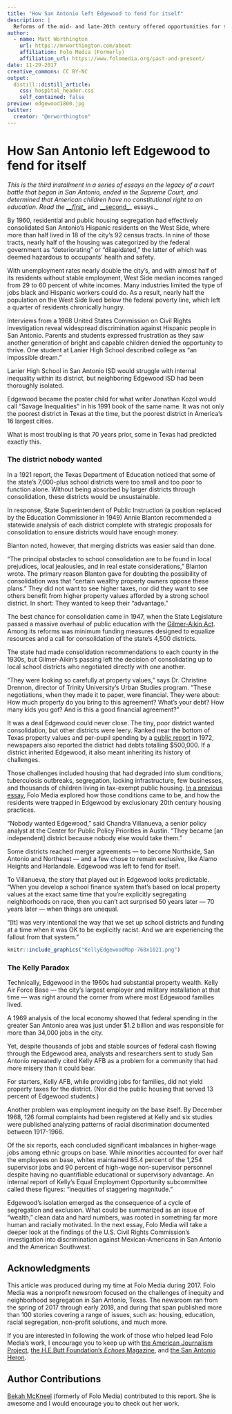 ```yaml
---
title: "How San Antonio left Edgewood to fend for itself"
description: |
  Reforms of the mid- and late-20th century offered opportunities for some school districts to shore up their property tax base and create more secure funding. Edgewood, however, would not be one of these.
author:
  - name: Matt Worthington 
    url: https://mrworthington.com/about
    affiliation: Folo Media (Formerly)
    affiliation_url: https://www.folomedia.org/past-and-present/
date: 11-29-2017
creative_commons: CC BY-NC
output:
  distill::distill_article:
    css: hospital_header.css
    self_contained: false
preview: edgewood1800.jpg
twitter:
  creator: "@mrworthington"
---
```


# How San Antonio left Edgewood to fend for itself

_This is the third installment in a series of essays on the legacy of a court battle that began in San Antonio, ended in the Supreme Court, and determined that American children have no constitutional right to an education. Read the [__first_](https://www.folomedia.org/americans-no-right-education/)_ and [__second_](https://www.folomedia.org/san-antonio-segregated-schools/)_ essays._

By 1960, residential and public housing segregation had effectively consolidated San Antonio's Hispanic residents on the West Side, where more than half lived in 18 of the city's 92 census tracts. In nine of those tracts, nearly half of the housing was categorized by the federal government as "deteriorating" or "dilapidated," the latter of which was deemed hazardous to occupants' health and safety.

With unemployment rates nearly double the city's, and with almost half of its residents without stable employment, West Side median incomes ranged from 29 to 60 percent of white incomes. Many industries limited the type of jobs black and Hispanic workers could do. As a result, nearly half the population on the West Side lived below the federal poverty line, which left a quarter of residents chronically hungry.

Interviews from a 1968 United States Commission on Civil Rights investigation reveal widespread discrimination against Hispanic people in San Antonio. Parents and students expressed frustration as they saw another generation of bright and capable children denied the opportunity to thrive. One student at Lanier High School described college as "an impossible dream."

Lanier High School in San Antonio ISD would struggle with internal inequality within its district, but neighboring Edgewood ISD had been thoroughly isolated.

Edgewood became the poster child for what writer Jonathan Kozol would call "Savage Inequalities" in his 1991 book of the same name. It was not only the poorest district in Texas at the time, but the poorest district in America's 16 largest cities.

What is most troubling is that 70 years prior, some in Texas had predicted exactly this.

### The district nobody wanted

In a 1921 report, the Texas Department of Education noticed that some of the state's 7,000-plus school districts were too small and too poor to function alone. Without being absorbed by larger districts through consolidation, these districts would be unsustainable.

In response, State Superintendent of Public Instruction (a position replaced by the Education Commissioner in 1949) Annie Blanton recommended a statewide analysis of each district complete with strategic proposals for consolidation to ensure districts would have enough money.

Blanton noted, however, that merging districts was easier said than done.

"The principal obstacles to school consolidation are to be found in local prejudices, local jealousies, and in real estate considerations," Blanton wrote. The primary reason Blanton gave for doubting the possibility of consolidation was that "certain wealthy property owners oppose these plans." They did not want to see higher taxes, nor did they want to see others benefit from higher property values afforded by a strong school district. In short: They wanted to keep their "advantage."

The best chance for consolidation came in 1947, when the State Legislature passed a massive overhaul of public education with the [Gilmer-Aikin Act][3]. Among its reforms was minimum funding measures designed to equalize resources and a call for consolidation of the state's 4,500 districts.

The state had made consolidation recommendations to each county in the 1930s, but Gilmer-Aikin's passing left the decision of consolidating up to local school districts who negotiated directly with one another.

"They were looking so carefully at property values," says Dr. Christine Drennon, director of Trinity University's Urban Studies program. "These negotiations, when they made it to paper, were financial. They were about: How much property do you bring to this agreement? What's your debt? How many kids you got? And is this a good financial agreement?"

It was a deal Edgewood could never close. The tiny, poor district wanted consolidation, but other districts were leery. Ranked near the bottom of Texas property values and per-pupil spending by a [public report][4] in 1972, newspapers also reported the district had debts totalling $500,000. If a district inherited Edgewood, it also meant inheriting its history of challenges.

Those challenges included housing that had degraded into slum conditions, tuberculosis outbreaks, segregation, lacking infrastructure, few businesses, and thousands of children living in tax-exempt public housing. [In a previous essay](https://www.folomedia.org/san-antonio-segregated-schools/), Folo Media explored how those conditions came to be, and how the residents were trapped in Edgewood by exclusionary 20th century housing practices.

"Nobody wanted Edgewood," said Chandra Villanueva, a senior policy analyst at the Center for Public Policy Priorities in Austin. "They became [an independent] district because nobody else would take them."

Some districts reached merger agreements — to become Northside, San Antonio and Northeast — and a few chose to remain exclusive, like Alamo Heights and Harlandale. Edgewood was left to fend for itself.

To Villanueva, the story that played out in Edgewood looks predictable. "When you develop a school finance system that's based on local property values at the exact same time that you're explicitly segregating neighborhoods on race, then you can't act surprised 50 years later — 70 years later — when things are unequal.

"[It] was very intentional the way that we set up school districts and funding at a time when it was OK to be explicitly racist. And we are experiencing the fallout from that system."

```r
knitr::include_graphics("KellyEdgewoodMap-768x1021.png")
```


### The Kelly Paradox

Technically, Edgewood in the 1960s had substantial property wealth. Kelly Air Force Base — the city's largest employer and military installation at that time — was right around the corner from where most Edgewood families lived.

A 1969 analysis of the local economy showed that federal spending in the greater San Antonio area was just under $1.2 billion and was responsible for more than 34,000 jobs in the city.

Yet, despite thousands of jobs and stable sources of federal cash flowing through the Edgewood area, analysts and researchers sent to study San Antonio repeatedly cited Kelly AFB as a problem for a community that had more misery than it could bear.

For starters, Kelly AFB, while providing jobs for families, did not yield property taxes for the district. (Nor did the public housing that served 13 percent of Edgewood students.)

Another problem was employment inequity on the base itself. By December 1968, 126 formal complaints had been registered at Kelly and six studies were published analyzing patterns of racial discrimination documented between 1917-1966.

Of the six reports, each concluded significant imbalances in higher-wage jobs among ethnic groups on base. While minorities accounted for over half the employees on base, whites maintained 85.4 percent of the 1,254 supervisor jobs and 90 percent of high-wage non-supervisor personnel despite having no quantifiable educational or supervisory advantage. An internal report of Kelly's Equal Employment Opportunity subcommittee called these figures: "inequities of staggering magnitude."

Edgewood's isolation emerged as the consequence of a cycle of segregation and exclusion. What could be summarized as an issue of "wealth," clean data and hard numbers, was rooted in something far more human and racially motivated. In the next essay, Folo Media will take a deeper look at the findings of the U.S. Civil Rights Commission's investigation into discrimination against Mexican-Americans in San Antonio and the American Southwest.

[3]: https://tshaonline.org/handbook/online/articles/mlg01
[4]: https://searchworks.stanford.edu/view/321695

## Acknowledgments {.appendix}

This article was produced during my time at Folo Media during 2017. Folo Media was a nonprofit newsroom focused on the challenges of inequity and neighborhood segregation in San Antonio, Texas. The newsroom ran from the spring of 2017 through early 2018, and during that span published more than 100 stories covering a range of issues, such as: housing, education, racial segregation, non-profit solutions, and much more.

If you are interested in following the work of those who helped lead Folo Media's work, I encourage you to keep up with [the American Journalism Project](http://www.theajp.org), [the H.E.Butt Foundation's *Echoes* Magazine](https://echoes.hebfdn.org), and [the San Antonio Heron](https://saheron.com).

## Author Contributions {.appendix}

[Bekah McKneel](http://bekahmcneel.com) (formerly of Folo Media) contributed to this report. She is awesome and I would encourage you to check out her work.

